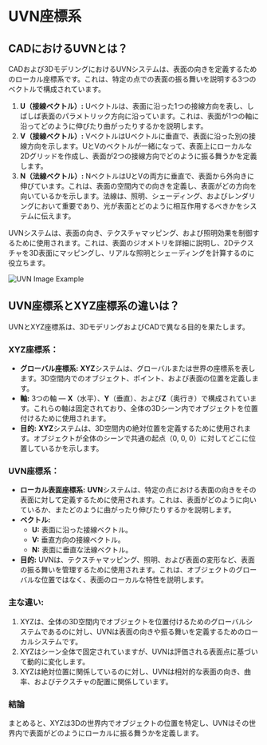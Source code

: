 # UVN座標系

## CADにおけるUVNとは？

CADおよび3DモデリングにおけるUVNシステムは、表面の向きを定義するためのローカル座標系です。これは、特定の点での表面の振る舞いを説明する3つのベクトルで構成されています。

1. **U（接線ベクトル）:** Uベクトルは、表面に沿った1つの接線方向を表し、しばしば表面のパラメトリック方向に沿っています。これは、表面が1つの軸に沿ってどのように伸びたり曲がったりするかを説明します。
2. **V（接線ベクトル）:** VベクトルはUベクトルに垂直で、表面に沿った別の接線方向を示します。UとVのベクトルが一緒になって、表面上にローカルな2Dグリッドを作成し、表面が2つの接線方向でどのように振る舞うかを定義します。
3. **N（法線ベクトル）:** NベクトルはUとVの両方に垂直で、表面から外向きに伸びています。これは、表面の空間内での向きを定義し、表面がどの方向を向いているかを示します。法線は、照明、シェーディング、およびレンダリングにおいて重要であり、光が表面とどのように相互作用するべきかをシステムに伝えます。

UVNシステムは、表面の向き、テクスチャマッピング、および照明効果を制御するために使用されます。これは、表面のジオメトリを詳細に説明し、2Dテクスチャを3D表面にマッピングし、リアルな照明とシェーディングを計算するのに役立ちます。

![UVN Image Example](/img/uvn.png)

## UVN座標系とXYZ座標系の違いは？ 

UVNとXYZ座標系は、3DモデリングおよびCADで異なる目的を果たします。

### XYZ座標系：

- **グローバル座標系:** **XYZ**システムは、グローバルまたは世界の座標系を表します。3D空間内でのオブジェクト、ポイント、および表面の位置を定義します。
- **軸:** 3つの軸 — **X**（水平）、**Y**（垂直）、および**Z**（奥行き）で構成されています。これらの軸は固定されており、全体の3Dシーン内でオブジェクトを位置付けるために使用されます。
- **目的:** **XYZ**システムは、3D空間内の絶対位置を定義するために使用されます。オブジェクトが全体のシーンで共通の起点（0, 0, 0）に対してどこに位置しているかを示します。

### UVN座標系：

- **ローカル表面座標系:** **UVN**システムは、特定の点における表面の向きをその表面に対して定義するために使用されます。これは、表面がどのように向いているか、またどのように曲がったり伸びたりするかを説明します。
- **ベクトル:**
    - **U:** 表面に沿った接線ベクトル。
    - **V:** 垂直方向の接線ベクトル。
    - **N:** 表面に垂直な法線ベクトル。
- **目的:** UVNは、テクスチャマッピング、照明、および表面の変形など、表面の振る舞いを管理するために使用されます。これは、オブジェクトのグローバルな位置ではなく、表面のローカルな特性を説明します。

### 主な違い:

1. XYZは、全体の3D空間内でオブジェクトを位置付けるためのグローバルシステムであるのに対し、UVNは表面の向きや振る舞いを定義するためのローカルシステムです。
2. XYZはシーン全体で固定されていますが、UVNは評価される表面点に基づいて動的に変化します。
3. XYZは絶対位置に関係しているのに対し、UVNは相対的な表面の向き、曲率、およびテクスチャの配置に関係しています。

### 結論

まとめると、XYZは3Dの世界内でオブジェクトの位置を特定し、UVNはその世界内で表面がどのようにローカルに振る舞うかを定義します。

